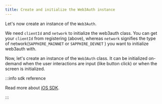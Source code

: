 ```yaml
---
title: Create and initialize the Web3Auth instance
---
```


Let's now create an instance of the `Web3Auth`.

We need `clientId` and `network` to initialize the web3auth class. You can get your `clientId` from registering (above), whereas `network` signifies
the type of network(`SAPPHIRE_MAINNET` or `SAPPHIRE_DEVNET` ) you want to initialize web3auth with.

Now, let's create an instance of the `Web3Auth` class. It can be initialized on-demand when the user interactions are input (like button click) or
when the screen is initialized.

:::info sdk reference

Read more about [iOS SDK](/sdk/pnp/ios).

:::
